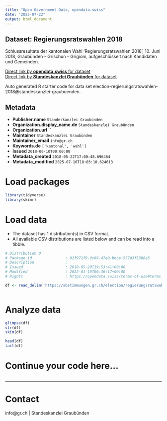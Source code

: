 ```yaml
---
title: "Open Government Data, opendata.swiss"
date: "2025-07-22"
output: html_document
---
```


## Dataset: Regierungsratswahlen 2018

Schlussresultate der kantonalen Wahl 'Regierungsratswahlen 2018', 10. Juni 2018, Graubünden - Grischun - Grigioni, aufgeschlüsselt nach Kandidaten und Gemeinden.

[Direct link by **opendata.swiss** for dataset](https://opendata.swiss/de/dataset/regierungsratswahlen-2018)<br>
[Direct link by **Standeskanzlei Graubünden** for dataset](https://abstimmungen.gr.ch/election/regierungsratswahlen-2018/data)

Auto generated R starter code for data set election-regierungsratswahlen-2018@standeskanzlei-graubuenden.

## Metadata

- **Publisher.name** `Standeskanzlei Graubünden`
- **Organization.display_name.de** `Standeskanzlei Graubünden`
- **Organization.url** ``
- **Maintainer** `Standeskanzlei Graubünden`
- **Maintainer_email** `info@gr.ch`
- **Keywords.de** `['kantonal', 'wahl']`
- **Issued** `2018-06-10T00:00:00`
- **Metadata_created** `2018-05-22T17:00:48.696484`
- **Metadata_modified** `2025-07-16T18:03:10.624613`


# Load packages

```r

library(tidyverse)
library(skimr)

```

# Load data

-   The dataset has 1 distribution(s) in CSV format.
-   All available CSV distributions are listed below and can be read into a tibble.

```r

# Distribution 0
# Package_id               : 81f971f9-9c69-47e0-bbce-577d3f5388a5
# Description              : 
# Issued                   : 2018-05-20T19:53:41+00:00
# Modified                 : 2022-01-19T06:36:17+00:00
# Rights                   : https://opendata.swiss/terms-of-use#terms_by

df <- read_delim('https://abstimmungen.gr.ch/election/regierungsratswahlen-2018/data-csv')



```

# Analyze data

```r

glimpse(df)
str(df)
skim(df)

head(df)
tail(df)

```

# Continue your code here...

```r

```

------------------------------------------------------------------------

# Contact

info@gr.ch | Standeskanzlei Graubünden
